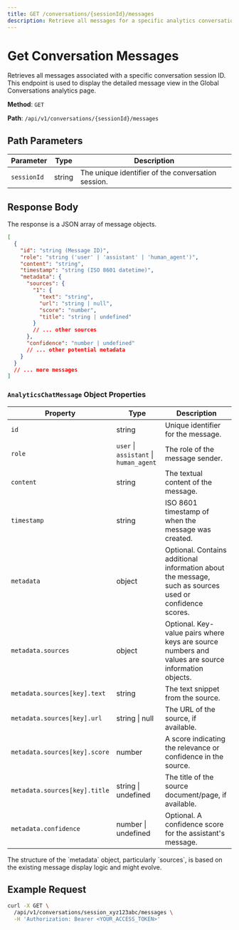 ```yaml
---
title: GET /conversations/{sessionId}/messages
description: Retrieve all messages for a specific analytics conversation session.
---
```



# Get Conversation Messages

Retrieves all messages associated with a specific conversation session ID. This endpoint is used to display the detailed message view in the Global Conversations analytics page.

**Method**: `GET`

**Path**: `/api/v1/conversations/{sessionId}/messages`

## Path Parameters

| Parameter   | Type   | Description                                     |
|-------------|--------|-------------------------------------------------|
| `sessionId` | string | The unique identifier of the conversation session. |

## Response Body

The response is a JSON array of message objects.

```json filename="AnalyticsChatMessage[]"
[
  {
    "id": "string (Message ID)",
    "role": "string ('user' | 'assistant' | 'human_agent')",
    "content": "string",
    "timestamp": "string (ISO 8601 datetime)",
    "metadata": {
      "sources": {
        "1": {
          "text": "string",
          "url": "string | null",
          "score": "number",
          "title": "string | undefined"
        }
        // ... other sources
      },
      "confidence": "number | undefined"
      // ... other potential metadata
    }
  }
  // ... more messages
]
```

### `AnalyticsChatMessage` Object Properties

| Property    | Type                                          | Description                                                                                                |
|-------------|-----------------------------------------------|------------------------------------------------------------------------------------------------------------|
| `id`        | string                                        | Unique identifier for the message.                                                                         |
| `role`      | `user` \| `assistant` \| `human_agent`        | The role of the message sender.                                                                            |
| `content`   | string                                        | The textual content of the message.                                                                        |
| `timestamp` | string                                        | ISO 8601 timestamp of when the message was created.                                                        |
| `metadata`  | object                                        | Optional. Contains additional information about the message, such as sources used or confidence scores.    |
| `metadata.sources` | object                                 | Optional. Key-value pairs where keys are source numbers and values are source information objects.         |
| `metadata.sources[key].text` | string                       | The text snippet from the source.                                                                          |
| `metadata.sources[key].url` | string \| null                 | The URL of the source, if available.                                                                       |
| `metadata.sources[key].score` | number                       | A score indicating the relevance or confidence in the source.                                              |
| `metadata.sources[key].title` | string \| undefined            | The title of the source document/page, if available.                                                       |
| `metadata.confidence` | number \| undefined                 | Optional. A confidence score for the assistant's message.                                                  |

<Callout type="info">
  The structure of the `metadata` object, particularly `sources`, is based on the existing message display logic and might evolve.
</Callout>

## Example Request

```bash
curl -X GET \
  /api/v1/conversations/session_xyz123abc/messages \
  -H 'Authorization: Bearer <YOUR_ACCESS_TOKEN>'
``` 